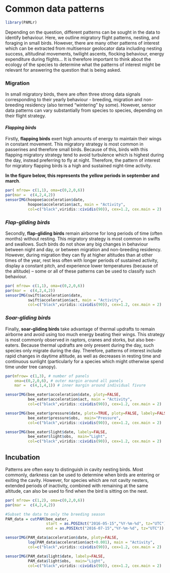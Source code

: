 # Common data patterns {#patterns}

```r
library(PAMLr)
```


Depending on the question, different patterns can be sought in the data to identify behaviour. Here, we outline  migratory flight patterns, nesting, and foraging in small birds. However, there are many other patterns of interest which can be extracted from multisensor geolocator data including nesting success, altitudinal movements, twilight ascents, flocking behaviour, energy expenditure during flights… It is therefore important to think about the ecology of the species to determine what the patterns of interest might be relevant for answering the question that is being asked.

### Migration

In small migratory birds, there are often three strong data signals corresponding to their yearly behaviour - breeding, migration and non-breeding residency (also termed “wintering” by some). However, sensor data patterns can vary substantially from species to species, depending on their flight strategy. 

#### *Flapping birds*

Firstly, **flapping birds** exert high amounts of energy to maintain their wings in constant movement. This migratory strategy is most common in passerines and therefore small birds. Because of this, birds with this flapping migratory strategy tend to avoid turbulence which is highest during the day, instead preferring to fly at night. Therefore, the pattern of interest for migratory flapping birds is a high and sustained night-time activity. 

**In the figure below, this represents the yellow periods in september and march**.

```r
par( mfrow= c(1,1), oma=c(0,2,0,6))
par(mar =  c(4,2,4,2))
sensorIMG(hoopoe$acceleration$date,
          hoopoe$acceleration$act, main = "Activity",
          col=c("black",viridis::cividis(90)), cex=1.2, cex.main = 2)


```


### *Flap-gliding birds*

Secondly, **flap-gliding birds** remain airborne for long periods of time (often months) without resting. This migratory strategy is most common in swifts and swallows. Such birds do not show any big changes in behaviour between night and day, or between migration and non-breeding residency. However, during migration they can fly at higher altitudes than at other times of the year, rest less often with longer periods of sustained activity, display a constant pitch, and experience lower temperatures (because of the altitude) – some or all of these patterns can be used to classify such behaviour.

```r
par( mfrow= c(1,1), oma=c(0,2,0,6))
par(mar =  c(4,2,4,2))
sensorIMG(swift$acceleration$date,
          swift$acceleration$act, main = "Activity",
          col=c("black",viridis::cividis(90)), cex=1.2, cex.main = 2)

```


### *Soar-gliding birds*

Finally, **soar-gliding birds** take advantage of thermal updrafts to remain airborne and avoid using too much energy beating their wings. This strategy is most commonly observed in raptors, cranes and storks, but also bee-eaters. Because thermal updrafts are only present during the day, such species only migrate during the day. Therefore, patterns of interest include rapid changes in daytime altitude, as well as decreases in resting time and continuous sunlight (particularly for a species which might otherwise spend time under tree canopy). 

```r
par(mfrow= c(1,3), # number of panels
    oma=c(0,2,0,6), # outer margin around all panels
    mar =  c(4,1,4,1)) # inner margin around individual fivure

sensorIMG(bee_eater$acceleration$date, ploty=FALSE,
          bee_eater$acceleration$act, main = "Activity",
          col=c("black",viridis::cividis(90)), cex=1.2, cex.main = 2)

sensorIMG(bee_eater$pressure$date, plotx=TRUE, ploty=FALSE, labely=FALSE,
          bee_eater$pressure$obs,  main="Pressure",
          col=c("black",viridis::cividis(90)), cex=1.2, cex.main = 2)

sensorIMG(bee_eater$light$date, labely=FALSE,
          bee_eater$light$obs,  main="Light",
          col=c("black",viridis::cividis(90)), cex=1.2, cex.main = 2)
```


## Incubation

Patterns are often easy to distinguish in cavity nesting birds. Most commonly, darkness can be used to determine when birds are entering or exiting the cavity. However, for species which are not cavity nesters, extended periods of inactivity, combined with remaining at the same altitude, can also be used to find when the bird is sitting on the nest.


```r
par( mfrow= c(1,2), oma=c(0,2,0,6))
par(mar =  c(4,2,4,2))

#Subset the data to only the breeding season
PAM_data = cutPAM(bee_eater,
                  start = as.POSIXct("2016-05-15","%Y-%m-%d", tz="UTC"),
                  end = as.POSIXct("2016-07-15","%Y-%m-%d", tz="UTC"))

sensorIMG(PAM_data$acceleration$date, ploty=FALSE,
          log(PAM_data$acceleration$act+0.001), main = "Activity",
          col=c("black",viridis::cividis(90)), cex=1.2, cex.main = 2)

sensorIMG(PAM_data$light$date, labely=FALSE,
          PAM_data$light$obs,  main="Light",
          col=c("black",viridis::cividis(90)), cex=1.2, cex.main = 2)
```

